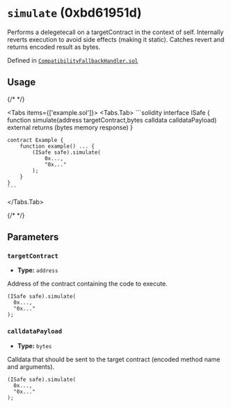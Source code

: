 

<LegacyCallout />

# `simulate` (0xbd61951d)



Performs a delegetecall on a targetContract in the context of self.
Internally reverts execution to avoid side effects (making it static). Catches revert and returns encoded result as bytes.




Defined in [`CompatibilityFallbackHandler.sol`](https://github.com/safe-global/safe-smart-account/tree/v1.3.0/contracts/handler/CompatibilityFallbackHandler.sol#L87)


## Usage

{/* <!-- vale off --> */}

<Tabs items={['example.sol']}>
  <Tabs.Tab>
    ```solidity
    interface ISafe {
        function simulate(address targetContract,bytes calldata calldataPayload) external returns (bytes memory response)
    }

    contract Example {
        function example() ... {
            (ISafe safe).simulate(
                0x...,
                "0x..."
            );
        }
    }
    ```
  </Tabs.Tab>
</Tabs>

{/* <!-- vale on --> */}



## Parameters

### `targetContract`

  - **Type:** `address`

  Address of the contract containing the code to execute.

  ```solidity focus=2
  (ISafe safe).simulate(
    0x...,
    "0x..."
  );
  ```


### `calldataPayload`

  - **Type:** `bytes`

  Calldata that should be sent to the target contract (encoded method name and arguments).

  ```solidity focus=3
  (ISafe safe).simulate(
    0x...,
    "0x..."
  );
  ```





